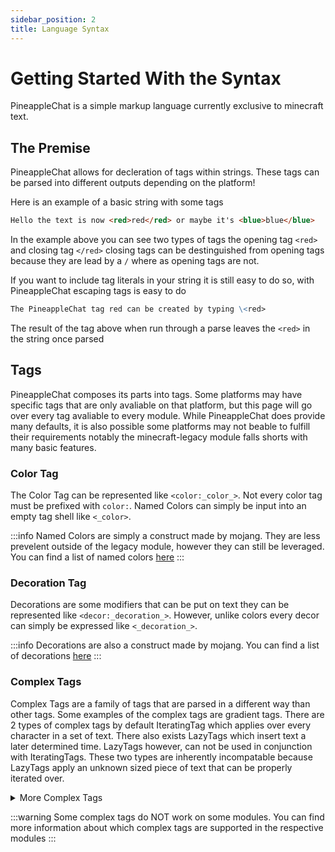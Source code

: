 ```yaml
---
sidebar_position: 2
title: Language Syntax
---
```


# Getting Started With the Syntax

PineappleChat is a simple markup language currently exclusive to minecraft text.

## The Premise

PineappleChat allows for decleration of tags within strings. These tags can be parsed into different outputs depending on the platform!

Here is an example of a basic string with some tags

```md
Hello the text is now <red>red</red> or maybe it's <blue>blue</blue>
```

In the example above you can see two types of tags the opening tag `<red>` and closing tag `</red>` closing tags can be destinguished
from opening tags because they are lead by a `/` where as opening tags are not.

If you want to include tag literals in your string it is still easy to do so, with PineappleChat escaping tags is easy to do

```md
The PineappleChat tag red can be created by typing \<red>
```

The result of the tag above when run through a parse leaves the `<red>` in the string once parsed

## Tags

PineappleChat composes its parts into tags. Some platforms may have specific tags that are only avaliable on that platform, but this page will go over every tag avaliable to every module.
While PineappleChat does provide many defaults, it is also possible some platforms may not beable to fulfill their requirements notably the minecraft-legacy module falls shorts with many basic features.

### Color Tag

The Color Tag can be represented like `<color:_color_>`. Not every color tag must be prefixed with `color:`. Named Colors can simply be input into an empty tag shell like `<_color>`.

:::info
Named Colors are simply a construct made by mojang. They are less prevelent outside of the legacy module, however they can still be leveraged. You can find a list of named colors [here](https://minecraft.wiki/w/Formatting_codes)
:::

### Decoration Tag

Decorations are some modifiers that can be put on text they can be represented like `<decor:_decoration_>`. However, unlike colors every decor can simply be expressed like `<_decoration_>`.

:::info
Decorations are also a construct made by mojang. You can find a list of decorations [here](https://minecraft.wiki/w/Formatting_codes)
:::

### Complex Tags

Complex Tags are a family of tags that are parsed in a different way than other tags. Some examples of the complex tags are gradient tags. There are 2 types of complex tags by default IteratingTag which applies over every character in a set of text. There also exists LazyTags which insert text a later determined time. LazyTags however, can not be used in conjunction with IteratingTags. These two types are inherently incompatable because LazyTags apply an unknown sized piece of text that can be properly iterated over.

<details>
<summary>More Complex Tags</summary>
#### Gradient Tag

Can be created using `<gradient:_color1_:_color2>`

#### Keybind Tag

Can be created using `<keybind:_key_>`

#### Language Tag

Can be created using `<lang:_key_>`

#### Score Tag

Can be created using `<score:_scoreboard-name_:_object-name_>`

#### Selector Tag

Can be created using `<selector:_selector_>`
</details>

:::warning
Some complex tags do NOT work on some modules. You can find more information about which complex tags are supported in the respective modules
:::
